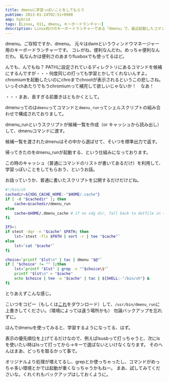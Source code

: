 ```yaml
---
title: dmenuに学習っぽいことをしてもらう
pubtime: 2013-01-24T02:51+0900
amp: hybrid
tags: [Linux, X11, dmenu, キーボードランチャー]
description: Linux向けのキーボードランチャーである「dmenu」で、最近起動したコマンドを優先的に表示してもらうようにする方法です。
---
```


dmenu。ご存知ですか、dmenu。
元々はdwmというウィンドウマネージャー用のキーボードランチャーです。
コレがね、便利なんだわ。めっちゃ便利なんだわ。
私なんかは便利さのあまりfluxboxでも使ってるほど。

んでも、んでもね？
PATHに設定されているディレクトリにあるコマンドを候補にするんですが・・・何度同じの打っても学習とかしてくれないんすよ。
chromiumを起動したいのにchroまでchrootが表示されるというこの悲しさね。
いっそchあたりでもうchromiumって補完して欲しいじゃないか！　なあ！

・・・まあ、長すぎる前置きはともかくとして。

dmenuってのは`dmenu`ってコマンドと`dmenu_run`ってシェルスクリプトの組み合わせで構成されておりまして。

dmenu\_runというスクリプトが候補一覧を作成（or キャッシュから読み出し）して、dmenuコマンドに渡す。

候補一覧を渡されたdmenuはその中から選ばせて、そいつを標準出力で返す。

帰ってきたのをdmenu\_runが起動する、という仕組みになっております。

この時のキャッシュ（普通にコマンドのリストが書いてあるだけ）を利用して、学習っぽいことをしてもらおう、というお話。

お話っていうか、普通に書いたスクリプトを公開するだけだけどね。
``` bash
#!/bin/sh
cachedir=${XDG_CACHE_HOME:-"$HOME/.cache"}
if [ -d "$cachedir" ]; then
	cache=$cachedir/dmenu_run
else
	cache=$HOME/.dmenu_cache # if no xdg dir, fall back to dotfile in ~
fi

IFS=:
if stest -dqr -n "$cache" $PATH; then
	lst=`stest -flx $PATH | sort -r | tee "$cache"`
else
	lst=`cat "$cache"`
fi

choice=`printf "$lst\n" | tac | dmenu "$@"`
if [ "$choice" != "" ];then
	lst=`printf "$lst" | grep -v "^$choice\$"`
	printf "$lst\n" > "$cache"
	echo $choice | tee -a "$cache" | tac | ${SHELL:-"/bin/sh"} &
fi
```
とりあえずこんな感じ。

こいつをコピー（もしくは[これ](/blog/2013/01/dmenu_run.sh)をダウンロード）して、`/usr/bin/dmenu_run`に上書きしてください。（環境によっては違う場所かも）
勿論バックアップを忘れずに。

ほんでdmenuを使ってみると、学習するようになってる、はず。

表示の優先順位を上げてるだけなので、例えばlsusbって打っちゃうと、次にlsを使いたい時はlsって打ってから→キーで選ばないといけなくなります。
そのへんはまあ、どっちを取るかって事で。

オリジナルより処理が増えてるし、grepとか使っちゃったし、コマンドがめっちゃ多い環境とかでは起動が重くなっちゃうかもねー。
まあ、試してみてくださいな。くれぐれもバックアップはしておくように。
